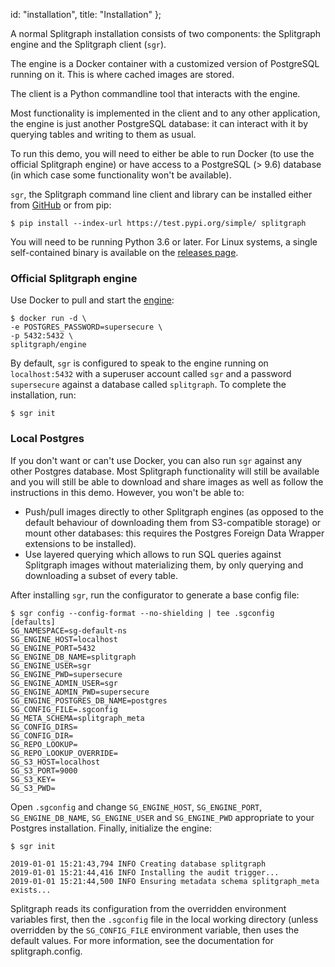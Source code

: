   id: "installation",
  title: "Installation"
};

A normal Splitgraph installation consists of two components: the
Splitgraph engine and the Splitgraph client (`sgr`).

The engine is a Docker container with a customized version of PostgreSQL
running on it. This is where cached images are stored.

The client is a Python commandline tool that interacts with the engine.

Most functionality is implemented in the client and to any other
application, the engine is just another PostgreSQL database: it can
interact with it by querying tables and writing to them as usual.

To run this demo, you will need to either be able to run Docker (to use
the official Splitgraph engine) or have access to a PostgreSQL (&gt;
9.6) database (in which case some functionality won't be available).

`sgr`, the Splitgraph command line client and library can be installed
either from [GitHub](https://github.com/splitgraph/splitgraph/) or from
pip:

    $ pip install --index-url https://test.pypi.org/simple/ splitgraph

You will need to be running Python 3.6 or later. For Linux systems, a single
self-contained binary is available on the [releases page](https://github.com/splitgraph/splitgraph/releases).

### Official Splitgraph engine

Use Docker to pull and start the
[engine](https://hub.docker.com/r/splitgraph/engine/):

    $ docker run -d \
    -e POSTGRES_PASSWORD=supersecure \
    -p 5432:5432 \
    splitgraph/engine

By default, `sgr` is configured to speak to the engine running on
`localhost:5432` with a superuser account called `sgr` and a password
`supersecure` against a database called `splitgraph`. To complete the
installation, run:

    $ sgr init

### Local Postgres

If you don't want or can't use Docker, you can also run `sgr` against
any other Postgres database. Most Splitgraph functionality will still be
available and you will still be able to download and share images as well
as follow the instructions in this demo. However, you won't be able to:

- Push/pull images directly to other Splitgraph engines (as opposed to the default behaviour of downloading them from S3-compatible storage) or mount other databases: this requires the Postgres Foreign Data Wrapper extensions to be installed).
- Use layered querying which allows to run SQL queries against Splitgraph images without materializing them, by only querying and downloading a subset of every table.

After installing `sgr`, run the configurator to generate a base config
file:

    $ sgr config --config-format --no-shielding | tee .sgconfig
    [defaults]
    SG_NAMESPACE=sg-default-ns
    SG_ENGINE_HOST=localhost
    SG_ENGINE_PORT=5432
    SG_ENGINE_DB_NAME=splitgraph
    SG_ENGINE_USER=sgr
    SG_ENGINE_PWD=supersecure
    SG_ENGINE_ADMIN_USER=sgr
    SG_ENGINE_ADMIN_PWD=supersecure
    SG_ENGINE_POSTGRES_DB_NAME=postgres
    SG_CONFIG_FILE=.sgconfig
    SG_META_SCHEMA=splitgraph_meta
    SG_CONFIG_DIRS=
    SG_CONFIG_DIR=
    SG_REPO_LOOKUP=
    SG_REPO_LOOKUP_OVERRIDE=
    SG_S3_HOST=localhost
    SG_S3_PORT=9000
    SG_S3_KEY=
    SG_S3_PWD=

Open `.sgconfig` and change `SG_ENGINE_HOST`, `SG_ENGINE_PORT`,
`SG_ENGINE_DB_NAME`, `SG_ENGINE_USER` and `SG_ENGINE_PWD` appropriate to
your Postgres installation. Finally, initialize the engine:

    $ sgr init

    2019-01-01 15:21:43,794 INFO Creating database splitgraph
    2019-01-01 15:21:44,416 INFO Installing the audit trigger...
    2019-01-01 15:21:44,500 INFO Ensuring metadata schema splitgraph_meta exists...

Splitgraph reads its configuration from the overridden environment
variables first, then the `.sgconfig` file in the local working
directory (unless overridden by the `SG_CONFIG_FILE` environment
variable, then uses the default values. For more information, see the
documentation for splitgraph.config.
